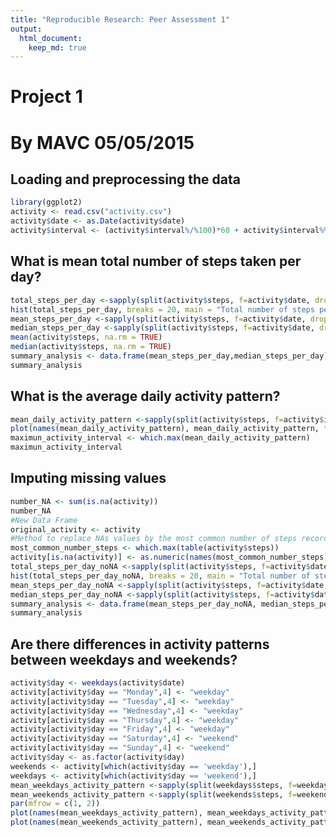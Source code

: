 ```yaml
---
title: "Reproducible Research: Peer Assessment 1"
output:
  html_document:
    keep_md: true
---
```

# Project 1
# By MAVC 05/05/2015

## Loading and preprocessing the data
```r
library(ggplot2)
activity <- read.csv("activity.csv")
activity$date <- as.Date(activity$date)
activity$interval <- (activity$interval%/%100)*60 + activity$interval%%100
```

## What is mean total number of steps taken per day?
```r
total_steps_per_day <-sapply(split(activity$steps, f=activity$date, drop = FALSE), sum, na.rm = TRUE)
hist(total_steps_per_day, breaks = 20, main = "Total number of steps per Day", xlab = "Number of Steps")
mean_steps_per_day <-sapply(split(activity$steps, f=activity$date, drop = FALSE), mean, na.rm = TRUE)
median_steps_per_day <-sapply(split(activity$steps, f=activity$date, drop = FALSE), median, na.rm = TRUE)
mean(activity$steps, na.rm = TRUE)
median(activity$steps, na.rm = TRUE)
summary_analysis <- data.frame(mean_steps_per_day,median_steps_per_day)
summary_analysis
```

## What is the average daily activity pattern?
```r
mean_daily_activity_pattern <-sapply(split(activity$steps, f=activity$interval, drop = FALSE), mean, na.rm = TRUE)
plot(names(mean_daily_activity_pattern), mean_daily_activity_pattern, type = "l", main = "Mean Daily Activity Pattern", xlab = "Day in minutes", ylab = "Average steps across all days")
maximun_activity_interval <- which.max(mean_daily_activity_pattern)
maximun_activity_interval
```

## Imputing missing values
```r
number_NA <- sum(is.na(activity))
number_NA
#New Data Frame
original_activity <- activity
#Method to replace NAs values by the most common number of steps recorded
most_common_number_steps <- which.max(table(activity$steps))
activity[is.na(activity)] <- as.numeric(names(most_common_number_steps))
total_steps_per_day_noNA <-sapply(split(activity$steps, f=activity$date, drop = FALSE), sum, na.rm = TRUE)
hist(total_steps_per_day_noNA, breaks = 20, main = "Total number of steps per Day", xlab = "Number of Steps")
mean_steps_per_day_noNA <-sapply(split(activity$steps, f=activity$date, drop = FALSE), mean, na.rm = TRUE)
median_steps_per_day_noNA <-sapply(split(activity$steps, f=activity$date, drop = FALSE), median, na.rm = TRUE)
summary_analysis <- data.frame(mean_steps_per_day_noNA, median_steps_per_day_noNA)
summary_analysis
```

## Are there differences in activity patterns between weekdays and weekends?
```r
activity$day <- weekdays(activity$date)
activity[activity$day == "Monday",4] <- "weekday"
activity[activity$day == "Tuesday",4] <- "weekday"
activity[activity$day == "Wednesday",4] <- "weekday"
activity[activity$day == "Thursday",4] <- "weekday"
activity[activity$day == "Friday",4] <- "weekday"
activity[activity$day == "Saturday",4] <- "weekend"
activity[activity$day == "Sunday",4] <- "weekend"
activity$day <- as.factor(activity$day)
weekends <- activity[which(activity$day == 'weekday'),]
weekdays <- activity[which(activity$day == 'weekend'),]
mean_weekdays_activity_pattern <-sapply(split(weekdays$steps, f=weekdays$interval, drop = FALSE), mean, na.rm = TRUE)
mean_weekends_activity_pattern <-sapply(split(weekends$steps, f=weekends$interval, drop = FALSE), mean, na.rm = TRUE)
par(mfrow = c(1, 2))
plot(names(mean_weekdays_activity_pattern), mean_weekdays_activity_pattern, type = "l", main = "Mean Daily Activity Pattern", xlab = "Day in minutes", ylab = "Average steps across all days")
plot(names(mean_weekends_activity_pattern), mean_weekends_activity_pattern, type = "l", main = "Mean Daily Activity Pattern", xlab = "Day in minutes", ylab = "Average steps across all days")
```